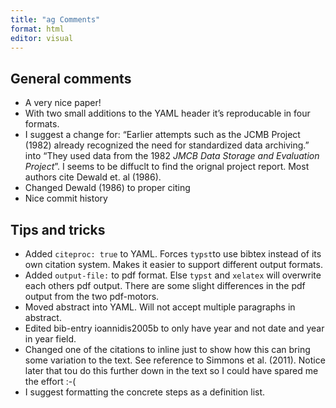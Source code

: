 ```yaml
---
title: "ag Comments"
format: html
editor: visual
---
```


## General comments

- A very nice paper!
- With two small additions to the YAML header it's reproducable in four formats.
- I suggest a change for: “Earlier attempts such as the JCMB Project (1982) already recognized the need for standardized data archiving.” into “They used data from the 1982 *JMCB Data Storage and Evaluation Project*”. I seems to be diffuclt to find the orignal project report. Most authors cite Dewald et. al (1986).
- Changed Dewald (1986) to proper citing
- Nice commit history

## Tips and tricks

-   Added `citeproc: true` to YAML. Forces `typst`to use bibtex instead of its own citation system. Makes it easier to support different output formats.
-   Added `output-file:` to pdf format. Else `typst` and `xelatex` will overwrite each others pdf output. There are some slight differences in the pdf output from the two pdf-motors.
- Moved abstract into YAML. Will not accept multiple paragraphs in abstract.
- Edited bib-entry ioannidis2005b to only have year and not date and year in year field.
- Changed one of the citations to inline just to show how this can bring some variation to the text. See reference to Simmons et al. (2011). Notice later that tou do this further down in the text so I could have spared me the effort :-(
- I suggest formatting the concrete steps as a definition list.

